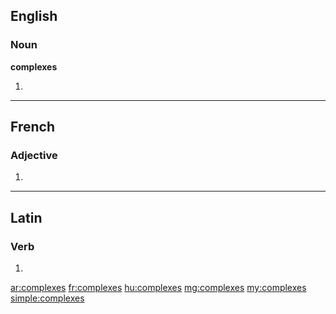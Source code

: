 ==English==

===Noun===
'''complexes'''

# {{plural of|complex}}

----

==French==

===Adjective===
{{fr-adj-form}} {{m|f|p}}

# {{form of|plural|complexe|lang=fr}}

----

==Latin==

===Verb===
{{la-verb-form|complexēs}}

# {{conjugation of|complexo|complexō|2|s|pres|act|sub|lang=la}}

[[ar:complexes]]
[[fr:complexes]]
[[hu:complexes]]
[[mg:complexes]]
[[my:complexes]]
[[simple:complexes]]